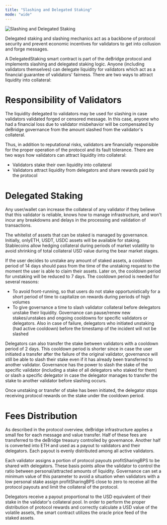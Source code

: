 ```yaml
---
title: "Slashing and Delegated Staking"
mode: "wide"
---
```


![Slashing and Delegated Staking](/images/dmp-dropdown/slashing.avif)

Delegated staking and slashing mechanics act as a backbone of protocol security and prevent economic incentives for validators to get into collusion
and forge messages.

A DelegatedStaking smart contract is part of the deBridge protocol and implements slashing and delegated staking logic. Anyone (including validators
themselves) can delegate liquidity for validators which act as a financial guarantee of validators' fairness. There are two ways to attract liquidity
into collateral:

# Responsibility of Validators
The liquidity delegated to validators may be used for slashing in case validators validated forged or censored message. In this case, anyone who had a
financial loss due to validator misbehavior will be compensated by deBridge governance from the amount slashed from the validator's collateral. 

Thus, in addition to reputational risks, validators are financially responsible for the proper operation of the protocol and its fault tolerance.
There are two ways how validators can attract liquidity into collateral:
- Validators stake their own liquidity into collateral
- Validators attract liquidity from delegators and share rewards paid by the protocol

# Delegated Staking
Any user/wallet can increase the collateral of any validator if they believe that this validator is reliable, knows how to manage infrastructure, and
won't incur any breakdowns and delays in the processing and validation of transactions.

The whitelist of assets that can be staked is managed by governance. Initially, onlyETH, USDT, USDC assets will be available for staking. Stablecoins
allow hedging collateral during periods of market volatility to avoid shrinking of total collateral USD value during the bear market stages.

If the user decides to unstake any amount of staked assets, a cooldown period of 14 days should pass from the time of the unstaking request to the
moment the user is able to claim their assets. Later on, the cooldown period for unstaking will be reduced to 7 days. The cooldown period is needed
for several reasons:

- To avoid front-running, so that users do not stake opportunistically for a short period of time to capitalize on rewards during periods of high
  volumes
- To give governance a time to slash validator collateral before delegators unstake their liquidity. Governance can pause/renew new stakes/unstakes
  and ongoing cooldowns for specific validators or delegators. Also in case of failure, delegators who initiated unstaking (had active cooldown)
  before the timestamp of the incident will not be slashed

Delegators can also transfer the stake between validators with a cooldown period of 2 days. This cooldown period is shorter since in case the user
initiated a transfer after the failure of the original validator, governance will still be able to slash their stake even if it has already been
transferred to another validator. Governance has the power to slash the stake of the specific validator (including a stake of all delegators who
staked for them) or slash a specific delegator in case the delegator manages to transfer the stake to another validator before slashing occurs.

Once unstaking or transfer of stake has been initiated, the delegator stops receiving protocol rewards on the stake under the cooldown period.

# Fees Distribution
As described in the protocol overview, deBridge infrastructure applies a small fee for each message and value transfer. Half of these fees are
transferred to the deBridge treasury controlled by governance. Another half is converted into ETH and used as a payout to validators and their
delegators. Each payout is evenly distributed among all active validators. 

Each validator assigns a portion of protocol payouts profitSharingBPS to be shared with delegators. These basis points allow the validator to control
the ratio between personal/attracted amounts of liquidity. Governance can set a minimum value of this parameter to avoid a situation when validators
with a low personal stake assign profitSharingBPS close to zero to receive all the protocol payouts and limit the collateral of the protocol.

Delegators receive a payout proportional to the USD equivalent of their stake in the validator's collateral pool. In order to perform the proper
distribution of protocol rewards and correctly calculate a USD value of the volatile assets, the smart contract utilizes the oracle price feed of the
staked assets.